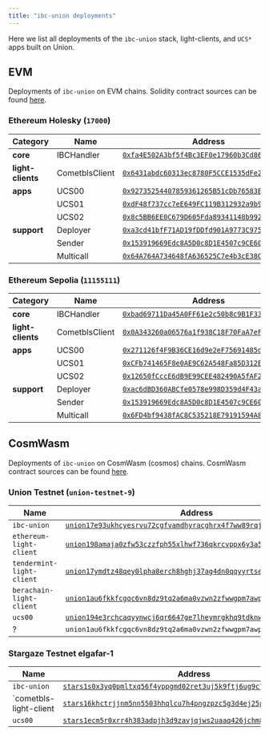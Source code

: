 ```yaml
---
title: "ibc-union deployments"
---
```


Here we list all deployments of the `ibc-union` stack, light-clients, and `UCS*` apps built on Union.

## EVM

Deployments of `ibc-union` on EVM chains. Solidity contract sources can be found [here](https://github.com/unionlabs/union/tree/main/evm/contracts).


### Ethereum Holesky (`17000`)

| Category           | Name              | Address                                                                                                                               |
|--------------------|-------------------|---------------------------------------------------------------------------------------------------------------------------------------|
| **core**           | IBCHandler        | [`0xfa4E502A3bf5f4Bc3EF0e17960b3Cd868d70E809`](https://eth-holesky.blockscout.com/address/0xfa4E502A3bf5f4Bc3EF0e17960b3Cd868d70E809) |
| **light-clients**  | CometblsClient    | [`0x6431abdc60313ec8780F5CCE1535dFe2DD891081`](https://eth-holesky.blockscout.com/address/0x6431abdc60313ec8780F5CCE1535dFe2DD891081) |
| **apps**           | UCS00             | [`0x92735254407859361265B51cDb76583ED7E3359b`](https://eth-holesky.blockscout.com/address/0x92735254407859361265B51cDb76583ED7E3359b) |
|                    | UCS01             | [`0xdF48f737cc7eE649FC119B312932a9b99C40f417`](https://eth-holesky.blockscout.com/address/0xdF48f737cc7eE649FC119B312932a9b99C40f417) |
|                    | UCS02             | [`0x8c5BB6EE0C679D605Fda89341148b9921C0d119c`](https://eth-holesky.blockscout.com/address/0x8c5BB6EE0C679D605Fda89341148b9921C0d119c) |
| **support**        | Deployer          | [`0xa3cd41bfF71AD19fDDfd901A9773C975A0404D97`](https://eth-holesky.blockscout.com/address/0xa3cd41bfF71AD19fDDfd901A9773C975A0404D97) |
|                    | Sender            | [`0x153919669Edc8A5D0c8D1E4507c9CE60435A1177`](https://eth-holesky.blockscout.com/address/0x153919669Edc8A5D0c8D1E4507c9CE60435A1177) |
|                    | Multicall         | [`0x64A764A734648fA636525C7e4b3cE38Ca256b647`](https://eth-holesky.blockscout.com/address/0x64A764A734648fA636525C7e4b3cE38Ca256b647) |


### Ethereum Sepolia (`11155111`)

| Category           | Name              | Address                                                                                                                               |
|--------------------|-------------------|---------------------------------------------------------------------------------------------------------------------------------------|
| **core**           | IBCHandler        | [`0xbad69711Da45A0FF61e2c50b8c9B1F3314742d2b`](https://eth-sepolia.blockscout.com/address/0xbad69711Da45A0FF61e2c50b8c9B1F3314742d2b) |
| **light-clients**  | CometblsClient    | [`0x0A343260a06576a1f938C18F70FaA7eF2a3a7d4F`](https://eth-sepolia.blockscout.com/address/0x0A343260a06576a1f938C18F70FaA7eF2a3a7d4F) |
| **apps**           | UCS00             | [`0x271126f4F9B36CE16d9e2eF75691485ddCE11dB6`](https://eth-sepolia.blockscout.com/address/0x271126f4F9B36CE16d9e2eF75691485ddCE11dB6) |
|                    | UCS01             | [`0xCFb741465F8e0AE9C62A548Fa85D312E6E5615Ba`](https://eth-sepolia.blockscout.com/address/0xCFb741465F8e0AE9C62A548Fa85D312E6E5615Ba) |
|                    | UCS02             | [`0x12650fCccE6dB9E99CEE482490A5fAF248A62B22`](https://eth-sepolia.blockscout.com/address/0x12650fCccE6dB9E99CEE482490A5fAF248A62B22) |
| **support**        | Deployer          | [`0xac6dBD360ABCfe0578e998D359d4F43a5A117219`](https://eth-sepolia.blockscout.com/address/0xac6dBD360ABCfe0578e998D359d4F43a5A117219) |
|                    | Sender            | [`0x153919669Edc8A5D0c8D1E4507c9CE60435A1177`](https://eth-sepolia.blockscout.com/address/0x153919669Edc8A5D0c8D1E4507c9CE60435A1177) |
|                    | Multicall         | [`0x6FD4bf9438fAC8C535218E79191594A879E47E96`](https://eth-sepolia.blockscout.com/address/0x6FD4bf9438fAC8C535218E79191594A879E47E96) |

## CosmWasm

Deployments of `ibc-union` on CosmWasm (cosmos) chains. CosmWasm contract sources can be found [here](https://github.com/unionlabs/union/tree/main/cosmwasm/ibc-union).

### Union Testnet (`union-testnet-9`)

| Name              | Address                                                                                                                               |
|-------------------|---------------------------------------------------------------------------------------------------------------------------------------|
| `ibc-union`       | [`union17e93ukhcyesrvu72cgfvamdhyracghrx4f7ww89rqjg944ntdegscxepme`](https://explorer.testnet-9.union.build/union/cosmwasm/0/transactions?contract=union17e93ukhcyesrvu72cgfvamdhyracghrx4f7ww89rqjg944ntdegscxepme) |
| `ethereum-light-client`   | [`union198amaja0zfw53czzfph55xlhwf736qkrcvppx6y3a5rkqmxaj9fshqmczk`](https://explorer.testnet-9.union.build/union/cosmwasm/0/transactions?contract=union198amaja0zfw53czzfph55xlhwf736qkrcvppx6y3a5rkqmxaj9fshqmczk) |
| `tendermint-light-client`   | [`union17ymdtz48qey0lpha8erch8hghj37ag4dn0qqyyrtseymvgw6lfnqa962sy`](https://explorer.testnet-9.union.build/union/cosmwasm/0/transactions?contract=union17ymdtz48qey0lpha8erch8hghj37ag4dn0qqyyrtseymvgw6lfnqa962sy) |
| `berachain-light-client`   | [`union1au6fkkfcgqc6vn8dz9tq2a6ma0vzwn2zfwwgpm7awpaeekw346uqjedtky`](https://explorer.testnet-9.union.build/union/cosmwasm/0/transactions?contract=union1au6fkkfcgqc6vn8dz9tq2a6ma0vzwn2zfwwgpm7awpaeekw346uqjedtky) |
| `ucs00`            | [`union194e3rchcaqyynwcj6qr6647ge7lheymrgkhq9tdknw35050ufhuqzqz2he`](https://explorer.testnet-9.union.build/union/cosmwasm/0/transactions?contract=union194e3rchcaqyynwcj6qr6647ge7lheymrgkhq9tdknw35050ufhuqzqz2he) |
| ?             | `union1au6fkkfcgqc6vn8dz9tq2a6ma0vzwn2zfwwgpm7awpaeekw346uqjedtky` |
  


### Stargaze Testnet elgafar-1

| Name              | Address                                                                                                                               |
|-------------------|---------------------------------------------------------------------------------------------------------------------------------------|
| `ibc-union`       | [`stars1s0x3yq0pmltxq56f4yppgmd02ret3uj5k9ftj6ug9c7lc379sw7qv396zm`](https://testnet.ping.pub/stargaze/cosmwasm/0/transactions?contract=stars1s0x3yq0pmltxq56f4yppgmd02ret3uj5k9ftj6ug9c7lc379sw7qv396zm) |
| `cometbls-light-client | [`stars16khctrjjnm5nn5503hhqlcu7h4pngzpzc5g3d4ej25pz47eqsnjqdctmt7`](https://testnet.ping.pub/stargaze/cosmwasm/0/transactions?contract=stars16khctrjjnm5nn5503hhqlcu7h4pngzpzc5g3d4ej25pz47eqsnjqdctmt7) |
| `ucs00` | [`stars1ecm5r0xrr4h383adpjh3d9zavjqjws2uaaq426jchm8fvznpng9sjsqdmw`](https://testnet.ping.pub/stargaze/cosmwasm/0/transactions?contract=stars1ecm5r0xrr4h383adpjh3d9zavjqjws2uaaq426jchm8fvznpng9sjsqdmw)

